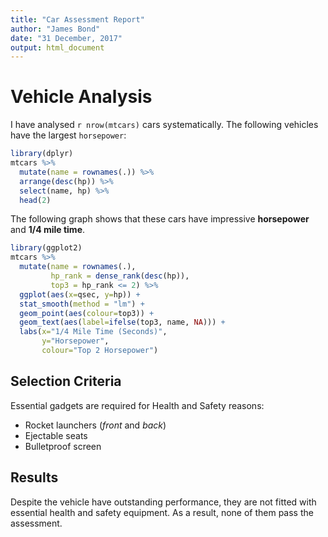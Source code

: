 ```yaml
---
title: "Car Assessment Report"
author: "James Bond"
date: "31 December, 2017"
output: html_document
---
```

Vehicle Analysis
=======

I have analysed `r nrow(mtcars)` cars systematically. The 
following vehicles have the largest `horsepower`:

```r
library(dplyr)
mtcars %>%
  mutate(name = rownames(.)) %>%
  arrange(desc(hp)) %>%
  select(name, hp) %>%
  head(2)
```

The following graph shows that these cars have impressive
**horsepower** and **1/4 mile time**.

```r
library(ggplot2)
mtcars %>%
  mutate(name = rownames(.),
         hp_rank = dense_rank(desc(hp)),
         top3 = hp_rank <= 2) %>%
  ggplot(aes(x=qsec, y=hp)) +
  stat_smooth(method = "lm") +
  geom_point(aes(colour=top3)) +
  geom_text(aes(label=ifelse(top3, name, NA))) +
  labs(x="1/4 Mile Time (Seconds)",
       y="Horsepower",
       colour="Top 2 Horsepower")
```

## Selection Criteria

Essential gadgets are required for Health and Safety reasons:

* Rocket launchers (_front_ and _back_)
* Ejectable seats
* Bulletproof screen

## Results

Despite the vehicle have outstanding performance, they are not
fitted with essential health and safety equipment. As a result,
none of them pass the assessment. 